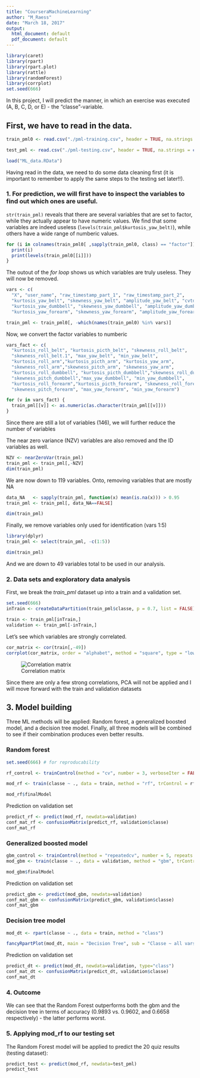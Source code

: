 ```yaml
---
title: "CourseraMachineLearning"
author: "M_Raess"
date: "March 18, 2017"
output:
  html_document: default
  pdf_document: default
---
```


```r
library(caret)
library(rpart)
library(rpart.plot)
library(rattle)
library(randomForest)
library(corrplot)
set.seed(666)
```

In this project, I will predict the manner, in which an exercise was executed (A, B, C, D, or E) - the "classe"-variable.

## First, we have to read in the data.

```r

train_pml0 <- read.csv("./pml-training.csv", header = TRUE, na.strings = c("NA", ""))

test_pml <- read.csv("./pml-testing.csv", header = TRUE, na.strings = c("NA", ""))

load("ML_data.RData")
```

Having read in the data, we need to do some data cleaning first (it is important to remember to apply the same steps to the testing set later!!).

### 1. For prediction, we will first have to inspect the variables to find out which ones are useful.

`str(train_pml)` reveals that there are several variables that are set to factor, while they actually appear to have numeric values. We find that some variables are indeed useless (`levels(train_pml$kurtosis_yaw_belt)`), while others have a wide range of numberic values.

```r

for (i in colnames(train_pml0[ ,sapply(train_pml0, class) == "factor"])) {
  print(i)
  print(levels(train_pml0[[i]]))
}
```

The outout of the *for loop* shows us which variables are truly useless. They will now be removed.

```r
vars <- c(
  "X", "user_name", "raw_timestamp_part_1", "raw_timestamp_part_2",
  "kurtosis_yaw_belt", "skewness_yaw_belt", "amplitude_yaw_belt", "cvtd_timestamp",
  "kurtosis_yaw_dumbbell", "skewness_yaw_dumbbell", "amplitude_yaw_dumbbell",
  "kurtosis_yaw_forearm", "skewness_yaw_forearm", "amplitude_yaw_forearm")

train_pml <- train_pml0[, -which(names(train_pml0) %in% vars)]

```

Now, we convert the factor variables to numberic

```r

vars_fact <- c(
  "kurtosis_roll_belt", "kurtosis_picth_belt", "skewness_roll_belt",
  "skewness_roll_belt.1", "max_yaw_belt", "min_yaw_belt",
  "kurtosis_roll_arm","kurtosis_picth_arm", "kurtosis_yaw_arm",
  "skewness_roll_arm","skewness_pitch_arm", "skewness_yaw_arm",
  "kurtosis_roll_dumbbell", "kurtosis_picth_dumbbell","skewness_roll_dumbbell",
  "skewness_pitch_dumbbell","max_yaw_dumbbell", "min_yaw_dumbbell",
  "kurtosis_roll_forearm","kurtosis_picth_forearm", "skewness_roll_forearm",
  "skewness_pitch_forearm", "max_yaw_forearm", "min_yaw_forearm")

for (v in vars_fact) {
  train_pml[[v]] <- as.numeric(as.character(train_pml[[v]]))
}

```

Since there are still a lot of variables (146), we will further reduce the number of variables

The near zero variance (NZV) variables are also removed and the ID variables as well.

```r
NZV <- nearZeroVar(train_pml)
train_pml <- train_pml[,-NZV]
dim(train_pml)
```

We are now down to 119 variables. Onto, removing variables that are mostly NA

```r

data_NA   <- sapply(train_pml, function(x) mean(is.na(x))) > 0.95
train_pml <- train_pml[, data_NA==FALSE]

dim(train_pml)
```

Finally, we remove variables only used for identification (vars 1:5)
```r
library(dplyr)
train_pml <- select(train_pml, -c(1:5))

dim(train_pml)
```
And we are down to 49 variables total to be used in our analysis.

### 2. Data sets and exploratory data analysis

First, we break the *train_pml* dataset up into a train and a validation set.

```r
set.seed(666)
inTrain <- createDataPartition(train_pml$classe, p = 0.7, list = FALSE)

train <- train_pml[inTrain,]
validation <- train_pml[-inTrain,]
```
Let's see which variables are strongly correlated.

```r

cor_matrix <- cor(train[,-49])
corrplot(cor_matrix, order = "alphabet", method = "square", type = "lower", tl.cex = 0.6, tl.col = rgb(0,0,0))
```

![Correlation matrix](corplot.png)

Since there are only a few strong correlations, PCA will not be applied and I will move forward with the train and validation datasets

## 3. Model building

Three ML methods will be applied: Random forest, a generalized boosted model, and a decision tree model. Finally, all three models will be combined to see if their combination produces even better results.

### Random forest

```r
set.seed(666) # for reproducability

rf_control <- trainControl(method = "cv", number = 3, verboseIter = FALSE) # crossvalidation will be used

mod_rf <- train(classe ~ ., data = train, method = "rf", trControl = rf_control)

mod_rf$finalModel

```

Prediction on validation set

```r

predict_rf <- predict(mod_rf, newdata=validation)
conf_mat_rf <- confusionMatrix(predict_rf, validation$classe)
conf_mat_rf
```

### Generalized boosted model

```r

gbm_control <- trainControl(method = "repeatedcv", number = 5, repeats = 1) # repeated crossvalidation
mod_gbm <- train(classe ~ ., data = validation, method = "gbm", trControl = gbm_control, verbose = FALSE)

mod_gbm$finalModel
```

Prediction on validation set

```r

predict_gbm <- predict(mod_gbm, newdata=validation)
conf_mat_gbm <- confusionMatrix(predict_gbm, validation$classe)
conf_mat_gbm
```

### Decision tree model

```r

mod_dt <- rpart(classe ~ ., data = train, method = "class")

fancyRpartPlot(mod_dt, main = "Decision Tree", sub = "Classe ~ all vars")
```

Prediction on validation set

```r

predict_dt <- predict(mod_dt, newdata=validation, type="class")
conf_mat_dt <- confusionMatrix(predict_dt, validation$classe)
conf_mat_dt
```

### 4. Outcome

We can see that the Random Forest outperforms both the gbm and the decision tree in terms of accuracy (0.9893 vs. 0.9602, and 0.6658 respectively) - the latter performs worst.

### 5. Applying mod_rf to our testing set

The Random Forest model will be applied to predict the 20 quiz results (testing dataset):

```r
predict_test <- predict(mod_rf, newdata=test_pml)
predict_test
```
